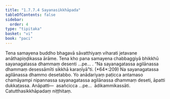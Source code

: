 ```yaml
---
title: "1.7.7.4 Sayanasikkhāpada"
tableOfContents: false
sidebar:
  order: 4
type: "tipitaka"
basket: "vi"
book: "paci"
---
```



<DynamicBreadcrumb />

<Division number="641" book="paci" e="ch" v="2" p="265">

<Paragraph number="2018" book="paci">
Tena samayena buddho bhagavā sāvatthiyaṃ viharati jetavane anāthapiṇḍikassa ārāme. Tena kho pana samayena chabbaggiyā bhikkhū sayanagatassa dhammaṃ desenti …pe… .
</Paragraph>

<Paragraph number="2019" book="paci">
<Emphasis>“Na sayanagatassa agilānassa dhammaṃ desessāmīti sikkhā karaṇīyā”</Emphasis>ti. (*64*:<Emphasis>209</Emphasis>)
</Paragraph>

<Paragraph number="2020" book="paci">
Na sayanagatassa agilānassa dhammo desetabbo. Yo anādariyaṃ paṭicca antamaso chamāyampi nipannassa sayanagatassa agilānassa dhammaṃ deseti, āpatti dukkaṭassa.
</Paragraph>

<Paragraph number="2021" book="paci">
Anāpatti—  asañcicca …pe…  ādikammikassāti.

</Paragraph>
</Division>

<Paragraph number="2022" type="center" book="paci">
Catutthasikkhāpadaṃ niṭṭhitaṃ.
</Paragraph>